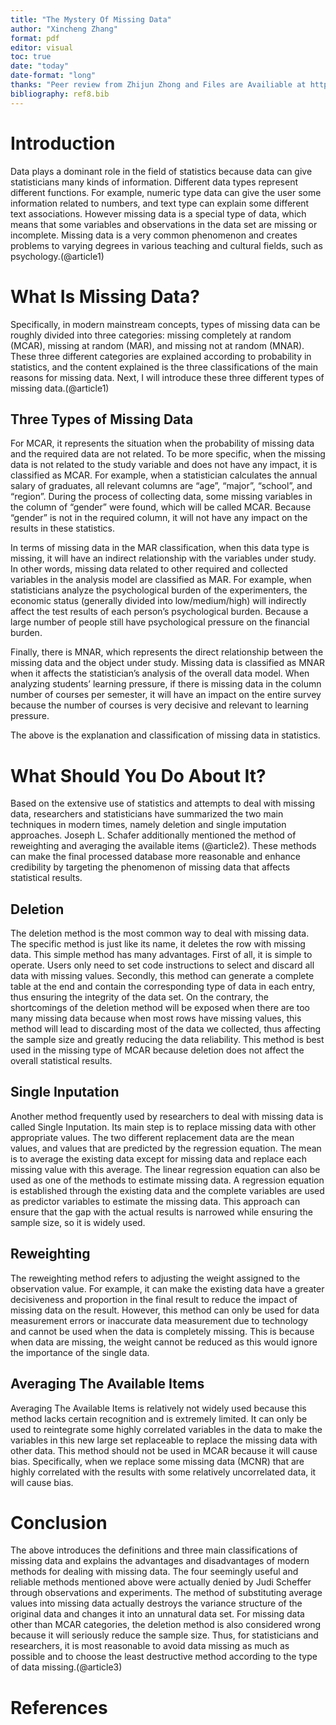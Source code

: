 ```yaml
---
title: "The Mystery Of Missing Data"
author: "Xincheng Zhang"
format: pdf
editor: visual
toc: true
date: "today"
date-format: "long"
thanks: "Peer review from Zhijun Zhong and Files are Availiable at https://github.com/zxc0707/miniessay8"
bibliography: ref8.bib
---
```


# Introduction

Data plays a dominant role in the field of statistics because data can give statisticians many kinds of information. Different data types represent different functions. For example, numeric type data can give the user some information related to numbers, and text type can explain some different text associations. However missing data is a special type of data, which means that some variables and observations in the data set are missing or incomplete. Missing data is a very common phenomenon and creates problems to varying degrees in various teaching and cultural fields, such as psychology.(@article1)

# What Is Missing Data?

Specifically, in modern mainstream concepts, types of missing data can be roughly divided into three categories: missing completely at random (MCAR), missing at random (MAR), and missing not at random (MNAR). These three different categories are explained according to probability in statistics, and the content explained is the three classifications of the main reasons for missing data. Next, I will introduce these three different types of missing data.(@article1)

## Three Types of Missing Data

For MCAR, it represents the situation when the probability of missing data and the required data are not related. To be more specific, when the missing data is not related to the study variable and does not have any impact, it is classified as MCAR. For example, when a statistician calculates the annual salary of graduates, all relevant columns are "age", "major", "school", and "region". During the process of collecting data, some missing variables in the column of "gender" were found, which will be called MCAR. Because "gender" is not in the required column, it will not have any impact on the results in these statistics.

In terms of missing data in the MAR classification, when this data type is missing, it will have an indirect relationship with the variables under study. In other words, missing data related to other required and collected variables in the analysis model are classified as MAR. For example, when statisticians analyze the psychological burden of the experimenters, the economic status (generally divided into low/medium/high) will indirectly affect the test results of each person's psychological burden. Because a large number of people still have psychological pressure on the financial burden.

Finally, there is MNAR, which represents the direct relationship between the missing data and the object under study. Missing data is classified as MNAR when it affects the statistician's analysis of the overall data model. When analyzing students' learning pressure, if there is missing data in the column number of courses per semester, it will have an impact on the entire survey because the number of courses is very decisive and relevant to learning pressure.

The above is the explanation and classification of missing data in statistics.

# What Should You Do About It?

Based on the extensive use of statistics and attempts to deal with missing data, researchers and statisticians have summarized the two main techniques in modern times, namely deletion and single imputation approaches. Joseph L. Schafer additionally mentioned the method of reweighting and averaging the available items (@article2). These methods can make the final processed database more reasonable and enhance credibility by targeting the phenomenon of missing data that affects statistical results.

## Deletion

The deletion method is the most common way to deal with missing data. The specific method is just like its name, it deletes the row with missing data. This simple method has many advantages. First of all, it is simple to operate. Users only need to set code instructions to select and discard all data with missing values. Secondly, this method can generate a complete table at the end and contain the corresponding type of data in each entry, thus ensuring the integrity of the data set. On the contrary, the shortcomings of the deletion method will be exposed when there are too many missing data because when most rows have missing values, this method will lead to discarding most of the data we collected, thus affecting the sample size and greatly reducing the data reliability. This method is best used in the missing type of MCAR because deletion does not affect the overall statistical results.

## Single Inputation

Another method frequently used by researchers to deal with missing data is called Single Inputation. Its main step is to replace missing data with other appropriate values. The two different replacement data are the mean values, and values that are predicted by the regression equation. The mean is to average the existing data except for missing data and replace each missing value with this average. The linear regression equation can also be used as one of the methods to estimate missing data. A regression equation is established through the existing data and the complete variables are used as predictor variables to estimate the missing data. This approach can ensure that the gap with the actual results is narrowed while ensuring the sample size, so it is widely used.

## Reweighting

The reweighting method refers to adjusting the weight assigned to the observation value. For example, it can make the existing data have a greater decisiveness and proportion in the final result to reduce the impact of missing data on the result. However, this method can only be used for data measurement errors or inaccurate data measurement due to technology and cannot be used when the data is completely missing. This is because when data are missing, the weight cannot be reduced as this would ignore the importance of the single data.

## Averaging The Available Items

Averaging The Available Items is relatively not widely used because this method lacks certain recognition and is extremely limited. It can only be used to reintegrate some highly correlated variables in the data to make the variables in this new large set replaceable to replace the missing data with other data. This method should not be used in MCAR because it will cause bias. Specifically, when we replace some missing data (MCNR) that are highly correlated with the results with some relatively uncorrelated data, it will cause bias.

# Conclusion

The above introduces the definitions and three main classifications of missing data and explains the advantages and disadvantages of modern methods for dealing with missing data. The four seemingly useful and reliable methods mentioned above were actually denied by Judi Scheffer through observations and experiments. The method of substituting average values into missing data actually destroys the variance structure of the original data and changes it into an unnatural data set. For missing data other than MCAR categories, the deletion method is also considered wrong because it will seriously reduce the sample size. Thus, for statisticians and researchers, it is most reasonable to avoid data missing as much as possible and to choose the least destructive method according to the type of data missing.(@article3)

# References
